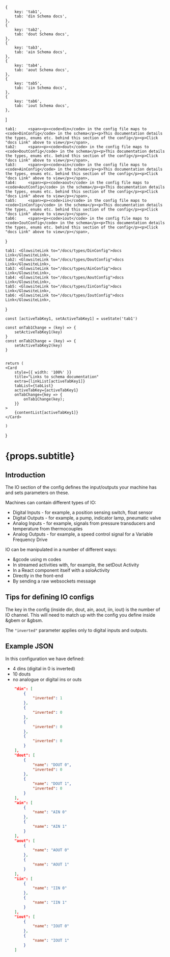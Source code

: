 
    {
        key: 'tab1',
        tab: 'din Schema docs',
    },
    {
        key: 'tab2',
        tab: 'dout Schema docs',
    },
    {
        key: 'tab3',
        tab: 'ain Schema docs',
    },
    {
        key: 'tab4',
        tab: 'aout Schema docs',
    },
    {
        key: 'tab5',
        tab: 'iin Schema docs',
    },
    {
        key: 'tab6',
        tab: 'iout Schema docs',
    },
]


    tab1:     <span><p><code>din</code> in the config file maps to <code>DinConfig</code> in the schema</p><p>This documentation details the types, enums etc. behind this section of the config</p><p>Click "docs Link" above to view</p></span>,
    tab2:     <span><p><code>dout</code> in the config file maps to <code>DoutConfig</code> in the schema</p><p>This documentation details the types, enums etc. behind this section of the config</p><p>Click "docs Link" above to view</p></span>,
    tab3:     <span><p><code>ain</code> in the config file maps to <code>AinConfig</code> in the schema</p><p>This documentation details the types, enums etc. behind this section of the config</p><p>Click "docs Link" above to view</p></span>,
    tab4:     <span><p><code>aout</code> in the config file maps to <code>AoutConfig</code> in the schema</p><p>This documentation details the types, enums etc. behind this section of the config</p><p>Click "docs Link" above to view</p></span>,
    tab5:     <span><p><code>iin</code> in the config file maps to <code>IinConfig</code> in the schema</p><p>This documentation details the types, enums etc. behind this section of the config</p><p>Click "docs Link" above to view</p></span>,
    tab6:     <span><p><code>iout</code> in the config file maps to <code>IoutConfig</code> in the schema</p><p>This documentation details the types, enums etc. behind this section of the config</p><p>Click "docs Link" above to view</p></span>,
}


    tab1: <GlowsiteLink to="/docs/types/DinConfig">docs Link</GlowsiteLink>,
    tab2: <GlowsiteLink to="/docs/types/DoutConfig">docs Link</GlowsiteLink>,
    tab3: <GlowsiteLink to="/docs/types/AinConfig">docs Link</GlowsiteLink>,
    tab4: <GlowsiteLink to="/docs/types/AoutConfig">docs Link</GlowsiteLink>,
    tab5: <GlowsiteLink to="/docs/types/IinConfig">docs Link</GlowsiteLink>,
    tab6: <GlowsiteLink to="/docs/types/IoutConfig">docs Link</GlowsiteLink>,
}


    const [activeTabKey1, setActiveTabKey1] = useState('tab1')

    const onTab1Change = (key) => {
        setActiveTabKey1(key)
    }
    const onTab2Change = (key) => {
        setActiveTabKey2(key)
    }


    return (
    <Card
        style={{ width: '100%' }}
        title="Links to schema documentation"
        extra={linkList[activeTabKey1]}
        tabList={tabList}
        activeTabKey={activeTabKey1}
        onTabChange={key => {
            onTab1Change(key);
        }}
    >
        {contentList[activeTabKey1]}
    </Card>

    )

}

# {props.subtitle}

## Introduction

The IO section of the config defines the input/outputs your machine has and sets parameters on these.

Machines can contain different types of IO:

* Digital Inputs - for example, a position sensing switch, float sensor
* Digital Outputs - for example, a pump, indicator lamp, pneumatic valve
* Analog Inputs - for example, signals from pressure transducers and temperature from thermocouples
* Analog Outputs - for example, a speed control signal for a Variable Frequency Drive

IO can be manipulated in a number of different ways:

* &gcode using m codes
* In streamed activities with, for example, the setDout Activity
* In a React component itself with a soloActivity
* Directly in the front-end
* By sending a raw websockets message


## Tips for defining IO configs

The key in the config (inside din, dout, ain, aout, iin, iout) is the number of IO channel. This will need to match up with the config you define inside &gbem or &gbsm.

The `"inverted"` parameter applies only to digital inputs and outputs.

<TabCards/>




## Example JSON

In this configuration we have defined:

* 4 dins (digital in 0 is inverted)
* 10 douts
* no analogue or digital ins or outs

```json
    "din": [
        {
            "inverted": 1
        },
        {
            "inverted": 0
        },
        {
            "inverted": 0
        },
        {
            "inverted": 0
        }
    ],
    "dout": [
        {
            "name": "DOUT 0",
            "inverted": 0
        },
        {
            "name": "DOUT 1",
            "inverted": 0
        }
    ],
    "ain": [
        {
            "name": "AIN 0"
        },
        {
            "name": "AIN 1"
        }
    ],
    "aout": [
        {
            "name": "AOUT 0"
        },
        {
            "name": "AOUT 1"
        }
    ],
    "iin": [
        {
            "name": "IIN 0"
        },
        {
            "name": "IIN 1"
        }
    ],
    "iout": [
        {
            "name": "IOUT 0"
        },
        {
            "name": "IOUT 1"
        }
    ]
```
